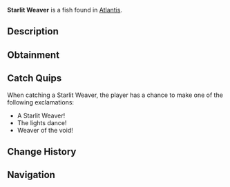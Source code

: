 {{FishInfobox
|image          = Starlit Weaver.png
|rarity         = Rare
|sea            = First Sea
|location       = [[Atlantis]]
|sublocation    = 
|sources        = Fishing Rod
|radar_location = 
|xp             = 500
|weather        = Clear
|time           = Night
|season         = 
|bait           = Deep Coral
|base_weight    = 40
|base_value     = 800
|weight_range   = 20
|base_chance    = 10
|base_resil     = 25
}}
'''Starlit Weaver''' is a {{Rarity|Rare}} fish found in [[Atlantis]].

== Description ==
{{Description|These ethereal fish trail strands of bioluminescent light that weave complex patterns in the water. The patterns are said to map the currents of magical energy flowing through the abyss.|Bestiary Entry}}

== Obtainment ==
{{Description|Ethereal Abyss Pool|Bestiary Hint}}
{{Fish Availability|
Atlantis/Ethereal Abyss
|top_rods      = 
Leviathan's Fang Rod\78529.75\130434.15;
Free Spirit Rod\68711.31\123701.56;
Trident Rod\67198.59\120978.21;
Ethereal Prism Rod\56602.18\77373.76;
No-Life Rod\55032.09\86374.16;
Plastic Rod\44300.51\50573.45;
Krampus's Rod\52882.37\59006.4;
Buddy Bond Rod\33766.42\41590.32;
Seraphic Rod\54703.64\77591.97;
Fungal Rod\36428.38\64758.14;
Antler Rod\32307.19\56662.75;
Long Rod\32986.74\66085.63;
Rod Of The Forgotten Fang\51091.85\75059.36;
Challenger's Rod\49540.69\75152.97;
Rod Of The Exalted One\46223\73803.56;
Rod Of The Depths\45830.07\72524.57;
Zeus Rod\44985.02\71593.75;
Verdant Shear Rod\44170.31\68574.57;
Blazebringer Rod\42748.83\72145.03;
Depthseeker Rod\40744.76\67642.56;
Avalanche Rod\36665.33\62705.8;
Volcanic Rod\35827.48\64500.53;
Steady Rod\14515.4\24206.31
|recommended   = Trident Rod
}}

== Catch Quips ==
When catching a Starlit Weaver, the player has a chance to make one of the following exclamations:
* A Starlit Weaver!
* The lights dance!
* Weaver of the void!

== Change History ==
{{Change History|{{subst:Current Version}}}}

== Navigation ==
{{Fish Navbox|Atlantis}}